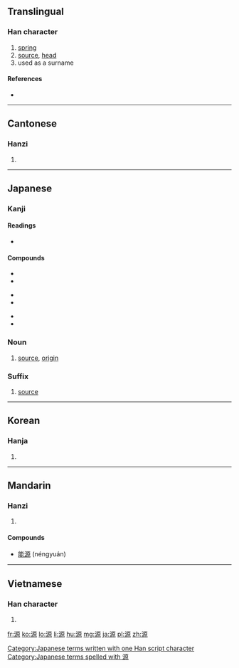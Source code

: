 {{also|厵}}
==Translingual==

===Han character===
{{Han char|rn=85|rad=水|as=10|sn=13|four=3119<sub>6</sub>|canj=水一竹火 (EMHF)}}

# [[spring]]
# [[source]], [[head]]
# used as a surname

====References====
* {{Han ref|kx=0639.160|dkj=17926|dj=1046.090|hdz=31697.020|uh=6E90|ud=28304|bh=B7BD|bd=47037}}

----

==Cantonese==

===Hanzi===
{{yue-hanzi|jyut=|y=yun4}}

# {{defn|lang=yue|sort=水10}}

----

==Japanese==

===Kanji===
{{ja-kanji|grade=6|rs=水10}}

====Readings====
* {{ja-readings|on=[[げん]] (gen)|kun=[[みなもと]] (minamoto)}}

====Compounds====
{{top3}}
*{{l|ja|sc=Jpan|源委|tr=げんい, gen'i}}
*{{l|ja|sc=Jpan|源泉|tr=げんせん, gensen}}
{{mid3}}
*{{l|ja|sc=Jpan|源流|tr=げんりゅう, genryū}}
*{{l|ja|sc=Jpan|語源|tr=ごげん, gogen}}
{{mid3}}
*{{l|ja|sc=Jpan|根源|tr=こんげん, kongen}}
*{{l|ja|sc=Jpan|同源|tr=どうげん, dōgen}}
{{bottom}}

===Noun===
{{ja-noun|k|hira=みなもと|rom=minamoto}} 

# [[source]], [[origin]]

===Suffix===
{{ja-pos|k|suffix|hira=げん|hidx=けん'|rom=-gen}} 

# [[source]]

[[Category:Japanese terms written with one Han script character]]
[[Category:Japanese terms spelled with 源]]
----

==Korean==

===Hanja===
{{ko-hanja|hangeul=[[원]]|eumhun=|rv=won|mr=wŏn|y=wen}}

# {{defn|lang=ko|sort=水10}}

----

==Mandarin==

===Hanzi===
{{cmn-hanzi|pin=[[yuán]] ([[yuan2]])|wg=yüan<sup>2</sup>}}

# {{defn|lang=cmn|sort=水10}}

====Compounds====
* [[能源]] (néngyuán)

----

==Vietnamese==

===Han character===
{{vi-hantu|[[nguyên]]|rs=水10}}

# {{defn|lang=vi|sort=水10}}

[[fr:源]]
[[ko:源]]
[[lo:源]]
[[li:源]]
[[hu:源]]
[[mg:源]]
[[ja:源]]
[[pl:源]]
[[zh:源]]